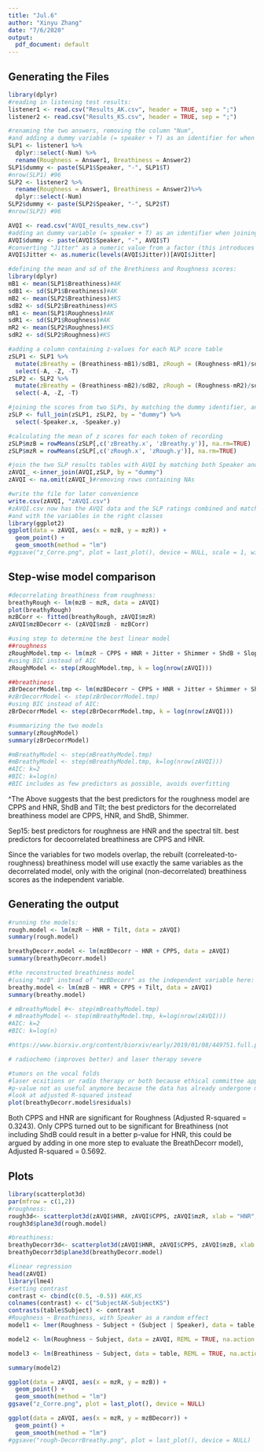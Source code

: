 ```yaml
---
title: "Jul.6"
author: "Xinyu Zhang"
date: "7/6/2020"
output:
  pdf_document: default
---
```

## Generating the Files
```r
library(dplyr)
#reading in listening test results:
listener1 <- read.csv("Results_AK.csv", header = TRUE, sep = ";")
listener2 <- read.csv("Results_KS.csv", header = TRUE, sep = ";")

#renaming the two answers, removing the column "Num", 
#and adding a dummy variable (= speaker + T) as an identifier for when joining two datasets:
SLP1 <- listener1 %>%
  dplyr::select(-Num) %>% 
  rename(Roughness = Answer1, Breathiness = Answer2)
SLP1$dummy <- paste(SLP1$Speaker, "-", SLP1$T)
#nrow(SLP1) #96
SLP2 <- listener2 %>%
  rename(Roughness = Answer1, Breathiness = Answer2)%>%
  dplyr::select(-Num)
SLP2$dummy <- paste(SLP2$Speaker, "-", SLP2$T)
#nrow(SLP2) #96

AVQI <- read.csv("AVQI_results_new.csv")
#adding an dummy variable (= speaker + T) as an identifier when joining two datasets:
AVQI$dummy <- paste(AVQI$Speaker, "-", AVQI$T)
#converting "Jitter" as a numeric value from a factor (this introduces new NAs):
AVQI$Jitter <- as.numeric(levels(AVQI$Jitter))[AVQI$Jitter]

#defining the mean and sd of the Brethiness and Roughness scores:
library(dplyr)
mB1 <- mean(SLP1$Breathiness)#AK
sdB1 <- sd(SLP1$Breathiness)#AK
mB2 <- mean(SLP2$Breathiness)#KS
sdB2 <- sd(SLP2$Breathiness)#KS
mR1 <- mean(SLP1$Roughness)#AK
sdR1 <- sd(SLP1$Roughness)#AK
mR2 <- mean(SLP2$Roughness)#KS
sdR2 <- sd(SLP2$Roughness)#KS

#adding a column containing z-values for each NLP score table
zSLP1 <- SLP1 %>% 
  mutate(zBreathy = (Breathiness-mB1)/sdB1, zRough = (Roughness-mR1)/sdR1) %>% 
  select(-A, -Z, -T)
zSLP2 <- SLP2 %>% 
  mutate(zBreathy = (Breathiness-mB2)/sdB2, zRough = (Roughness-mR2)/sdR2) %>% 
  select(-A, -Z, -T)

#joining the scores from two SLPs, by matching the dummy identifier, and removing redundant rows
zSLP <- full_join(zSLP1, zSLP2, by = "dummy") %>% 
  select(-Speaker.x, -Speaker.y)

#calculating the mean of z scores for each token of recording
zSLP$mzB = rowMeans(zSLP[,c('zBreathy.x', 'zBreathy.y')], na.rm=TRUE)
zSLP$mzR = rowMeans(zSLP[,c('zRough.x', 'zRough.y')], na.rm=TRUE)

#join the two SLP results tables with AVQI by matching both Speaker and T
zAVQI_ <-inner_join(AVQI,zSLP, by = "dummy")
zAVQI <- na.omit(zAVQI_)#removing rows containing NAs

#write the file for later convenience
write.csv(zAVQI, "zAVQI.csv")
#zAVQI.csv now has the AVQI data and the SLP ratings combined and matched, 
#and with the variables in the right classes
library(ggplot2)
ggplot(data = zAVQI, aes(x = mzB, y = mzR)) + 
  geom_point() +
  geom_smooth(method = "lm")
#ggsave("z_Corre.png", plot = last_plot(), device = NULL, scale = 1, width = 10, height = 6, units = c("cm"), dpi = 600)
```

## Step-wise model comparison
```r
#decorrelating breathiness from roughness:
breathyRough <- lm(mzB ~ mzR, data = zAVQI)
plot(breathyRough)
mzBCorr <- fitted(breathyRough, zAVQI$mzR)
zAVQI$mzBDecorr <- (zAVQI$mzB - mzBCorr)

#using step to determine the best linear model
##roughness
zRoughModel.tmp <- lm(mzR ~ CPPS + HNR + Jitter + Shimmer + ShdB + Slope + Tilt, zAVQI)
#using BIC instead of AIC
zRoughModel <- step(zRoughModel.tmp, k = log(nrow(zAVQI)))

##breathiness
zBrDecorrModel.tmp <- lm(mzBDecorr ~ CPPS + HNR + Jitter + Shimmer + ShdB + Slope + Tilt, zAVQI)
#zBrDecorrModel <- step(zBrDecorrModel.tmp)
#using BIC instead of AIC:
zBrDecorrModel <- step(zBrDecorrModel.tmp, k = log(nrow(zAVQI)))

#summarizing the two models
summary(zRoughModel)
summary(zBrDecorrModel)

#mBreathyModel <- step(mBreathyModel.tmp)
#mBreathyModel <- step(mBreathyModel.tmp, k=log(nrow(zAVQI)))
#AIC: k=2
#BIC: k=log(n)
#BIC includes as few predictors as possible, avoids overfitting
```

^The Above suggests that the best predictors for the roughness model are CPPS and HNR, ShdB and Tilt; the best predictors for the decorrelated breathiness model are CPPS, HNR, and ShdB, Shimmer.

Sep15: best predictors for roughness are HNR and the spectral tilt. 
best predictors for decoorrelated breathiness are CPPS and HNR.

Since the variables for two models overlap, the rebuilt (correleated-to-roughness) breathiness model will use exactly the same variables as the decorrelated model, only with the original (non-decorrelated) breathiness scores as the independent variable.

## Generating the output
```r
#running the models:
rough.model <- lm(mzR ~ HNR + Tilt, data = zAVQI)
summary(rough.model)

breathyDecorr.model <- lm(mzBDecorr ~ HNR + CPPS, data = zAVQI)
summary(breathyDecorr.model)

#the reconstructed breathiness model 
#(using "mzB" instead of "mzBDecorr" as the independent variable here:
breathy.model <- lm(mzB ~ HNR + CPPS + Tilt, data = zAVQI)
summary(breathy.model)

# mBreathyModel #<- step(mBreathyModel.tmp)
# mBreathyModel <- step(mBreathyModel.tmp, k=log(nrow(zAVQI)))
#AIC: k=2
#BIC: k=log(n)

#https://www.biorxiv.org/content/biorxiv/early/2019/01/08/449751.full.pdf

# radiochemo (improves better) and laser therapy severe 

#tumors on the vocal folds 
#laser ecxitions or radio therapy or both because ethical committee approval not for medical
#p-value not as useful anymore because the data has already undergone model selection
#look at adjusted R-squared instead
plot(breathyDecorr.model$residuals)
```
Both CPPS and HNR are significant for Roughness (Adjusted R-squared = 0.3243). Only CPPS turned out to be significant for Breathiness (not including ShdB could result in a better p-value for HNR, this could be argued by adding in one more step to evaluate the BreathDecorr model), Adjusted R-squared = 0.5692.

## Plots
```r
library(scatterplot3d)
par(mfrow = c(1,2))
#roughness:
rough3d<- scatterplot3d(zAVQI$HNR, zAVQI$CPPS, zAVQI$mzR, xlab = "HNR", ylab = "CPPS", zlab = "Roughness-Z")
rough3d$plane3d(rough.model)

#breathiness:
breathyDecorr3d<- scatterplot3d(zAVQI$HNR, zAVQI$CPPS, zAVQI$mzB, xlab = "HNR", ylab = "CPPS", zlab = "Breathiness-Z(Decorrelated)")
breathyDecorr3d$plane3d(breathyDecorr.model)

```

```r
#linear regression
head(zAVQI)
library(lme4)
#setting contrast
contrast <- cbind(c(0.5, -0.5)) #AK,KS
colnames(contrast) <- c("SubjectAK-SubjectKS")
contrasts(table$Subject) <- contrast
#Roughness ~ Breathiness, with Speaker as a random effect
model1 <- lmer(Roughness ~ Subject + (Subject | Speaker), data = table, REML = TRUE, na.action = "na.omit")

model2 <- lm(Roughness ~ Subject, data = zAVQI, REML = TRUE, na.action = "na.omit")

model3 <- lm(Breathiness ~ Subject, data = table, REML = TRUE, na.action = "na.omit")

summary(model2)
```
```r
ggplot(data = zAVQI, aes(x = mzR, y = mzB)) + 
  geom_point() +
  geom_smooth(method = "lm")
ggsave("z_Corre.png", plot = last_plot(), device = NULL)
```

```r
ggplot(data = zAVQI, aes(x = mzR, y = mzBDecorr)) + 
  geom_point() +
  geom_smooth(method = "lm")
#ggsave("rough-DecorrBreathy.png", plot = last_plot(), device = NULL)
```
